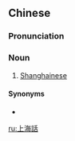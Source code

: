 {{also|上海话}}
==Chinese==
{{zh-forms|[[Shanghai]]|[[dialect]]|s=上海话|type=21}}

===Pronunciation===
{{zh-pron
|m=shànghǎihuà
|c=soeng6 hoi2 waa6-2
|mn=Siōng-hái-ōe
|w=3zaan he hho
|cat=n
}}

===Noun===
{{zh-noun}}

# [[Shanghainese]] {{gloss|dialect}}

====Synonyms====
* {{zh-l|滬語}}

[[ru:上海話]]